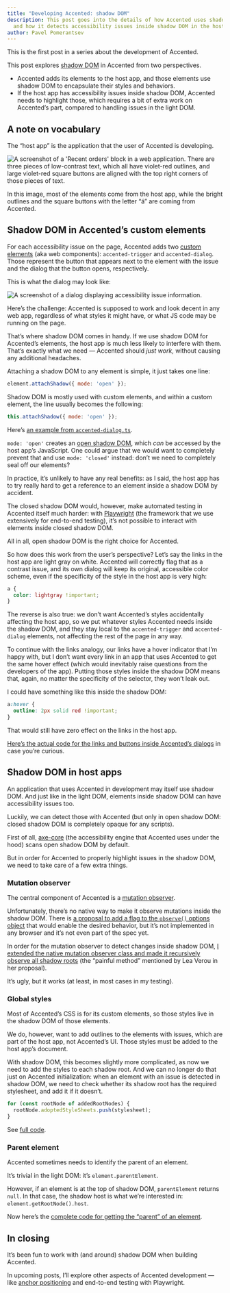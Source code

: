 ```yaml
---
title: "Developing Accented: shadow DOM"
description: This post goes into the details of how Accented uses shadow DOM to contain the styles and behaviors of its own UI elements,
  and how it detects accessibility issues inside shadow DOM in the host app.
author: Pavel Pomerantsev
---
```


This is the first post in a series about the development of Accented.

This post explores [shadow DOM](https://developer.mozilla.org/en-US/docs/Web/API/Web_components/Using_shadow_DOM) in Accented from two perspectives.

- Accented adds its elements to the host app, and those elements use shadow DOM to encapsulate their styles and behaviors.
- If the host app has accessibility issues inside shadow DOM, Accented needs to highlight those,
  which requires a bit of extra work on Accented’s part, compared to handling issues in the light DOM.

## A note on vocabulary

The “host app” is the application that the user of Accented is developing.

<Image
  src={hostAppUi}
  alt="A screenshot of a 'Recent orders' block in a web application. There are three pieces of low-contrast text, which all have violet-red outlines, and large violet-red square buttons are aligned with the top right corners of those pieces of text."
  layout="constrained"
/>

In this image, most of the elements come from the host app,
while the bright outlines and the square buttons with the letter “á” are coming from Accented.

## Shadow DOM in Accented’s custom elements

For each accessibility issue on the page, Accented adds two [custom elements](https://developer.mozilla.org/en-US/docs/Web/API/Web_components/Using_custom_elements) (aka web components):
`accented-trigger` and `accented-dialog`.
Those represent the button that appears next to the element with the issue and the dialog that the button opens, respectively.

This is what the dialog may look like:

<Image
  src={accentedUi}
  alt="A screenshot of a dialog displaying accessibility issue information."
  layout="constrained"
/>

Here’s the challenge: Accented is supposed to work and look decent in any web app,
regardless of what styles it might have, or what JS code may be running on the page.

That’s where shadow DOM comes in handy.
If we use shadow DOM for Accented’s elements,
the host app is much less likely to interfere with them.
That’s exactly what we need — Accented should _just work_, without causing any additional headaches.

Attaching a shadow DOM to any element is simple, it just takes one line:

```js
element.attachShadow({ mode: 'open' });
```

Shadow DOM is mostly used with custom elements, and within a custom element,
the line usually becomes the following:

```js
this.attachShadow({ mode: 'open' });
```

Here’s [an example from `accented-dialog.ts`](https://github.com/pomerantsev/accented/blob/f1c1aab36385e96f5027b28e939ea2b1ac330a51/packages/accented/src/elements/accented-dialog.ts#L248).

`mode: 'open'` creates an [open shadow DOM](https://developer.mozilla.org/en-US/docs/Web/API/ShadowRoot/mode),
which _can_ be accessed by the host app’s JavaScript.
One could argue that we would want to completely prevent that and use `mode: 'closed'` instead:
don’t we need to completely seal off our elements?

In practice, it’s unlikely to have any real benefits: as I said, the host app has to try really hard
to get a reference to an element inside a shadow DOM by accident.

The closed shadow DOM would, however, make automated testing in Accented itself much harder:
with [Playwright](https://playwright.dev/) (the framework that we use extensively for end-to-end testing),
it’s not possible to interact with elements inside closed shadow DOM.

All in all, open shadow DOM is the right choice for Accented.

So how does this work from the user’s perspective?
Let’s say the links in the host app are light gray on white.
Accented will correctly flag that as a contrast issue, and its own dialog will keep its original, accessible color scheme,
even if the specificity of the style in the host app is very high:

```css
a {
  color: lightgray !important;
}
```

The reverse is also true: we don’t want Accented’s styles accidentally affecting the host app,
so we put whatever styles Accented needs inside the shadow DOM,
and they stay local to the `accented-trigger` and `accented-dialog` elements,
not affecting the rest of the page in any way.

To continue with the links analogy, our links have a hover indicator that I’m happy with,
but I don’t want every link in an app that uses Accented to get the same hover effect
(which would inevitably raise questions from the developers of the app).
Putting those styles inside the shadow DOM means that, again, no matter the specificity of the selector, they won’t leak out.

I could have something like this inside the shadow DOM:

```css
a:hover {
  outline: 2px solid red !important;
}
```

That would still have zero effect on the links in the host app.

[Here’s the actual code for the links and buttons inside Accented’s dialogs](https://github.com/pomerantsev/accented/blob/f1c1aab36385e96f5027b28e939ea2b1ac330a51/packages/accented/src/elements/accented-dialog.ts#L109-L123) in case you’re curious.

## Shadow DOM in host apps

An application that uses Accented in development may itself use shadow DOM.
And just like in the light DOM, elements inside shadow DOM can have accessibility issues too.

Luckily, we can detect those with Accented
(but only in open shadow DOM: closed shadow DOM is completely opaque for any scripts).

First of all, [axe-core](https://github.com/dequelabs/axe-core)
(the accessibility engine that Accented uses under the hood) scans open shadow DOM by default.

But in order for Accented to properly highlight issues in the shadow DOM,
we need to take care of a few extra things.

### Mutation observer

The central component of Accented is a [mutation observer](https://developer.mozilla.org/en-US/docs/Web/API/MutationObserver).

Unfortunately, there’s no native way to make it observe mutations inside the shadow DOM.
There is [a proposal to add a flag to the `observe()` options object](https://github.com/whatwg/dom/issues/1287) that would enable the desired behavior,
but it’s not implemented in any browser and it’s not even part of the spec yet.

In order for the mutation observer to detect changes inside shadow DOM,
[I extended the native mutation observer class and made it recursively observe all shadow roots](https://github.com/pomerantsev/accented/blob/a63bb494b8b4c920b7a5f386672f45b3ecda58f9/packages/accented/src/utils/shadow-dom-aware-mutation-observer.ts#L27-L80)
(the “painful method” mentioned by Lea Verou in her proposal).

It’s ugly, but it works (at least, in most cases in my testing).

### Global styles

Most of Accented’s CSS is for its custom elements, so those styles live in the shadow DOM of those elements.

We do, however, want to add outlines to the elements with issues, which are part of the host app, not Accented’s UI.
Those styles must be added to the host app’s document.

With shadow DOM, this becomes slightly more complicated, as now we need to add the styles to each shadow root.
And we can no longer do that just on Accented initialization:
when an element with an issue is detected in shadow DOM,
we need to check whether its shadow root has the required stylesheet,
and add it if it doesn’t.

```js
for (const rootNode of addedRootNodes) {
  rootNode.adoptedStyleSheets.push(stylesheet);
}
```

See [full code](https://github.com/pomerantsev/accented/blob/f1c1aab36385e96f5027b28e939ea2b1ac330a51/packages/accented/src/dom-updater.ts#L132-L136).

### Parent element

Accented sometimes needs to identify the parent of an element.

It’s trivial in the light DOM: it’s `element.parentElement`.

However, if an element is at the top of shadow DOM, `parentElement` returns `null`.
In that case, the shadow host is what we’re interested in: `element.getRootNode().host`.

Now here’s the [complete code for getting the “parent” of an element](https://github.com/pomerantsev/accented/blob/f1c1aab36385e96f5027b28e939ea2b1ac330a51/packages/accented/src/utils/get-parent.ts).

## In closing

It’s been fun to work with (and around) shadow DOM when building Accented.

In upcoming posts, I’ll explore other aspects of Accented development —
like [anchor positioning](https://developer.mozilla.org/en-US/docs/Web/CSS/CSS_anchor_positioning) and end-to-end testing with Playwright.
